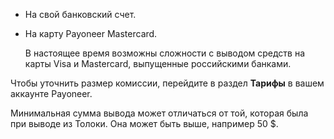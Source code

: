- На свой банковский счет.

- На карту Payoneer Mastercard.

    <Note mode="restriction" title="Внимание">

    В настоящее время возможны сложности с выводом средств на карты Visa и Mastercard, выпущенные российскими банками.

    </Note>

Чтобы уточнить размер комиссии, перейдите в раздел **Тарифы** в вашем аккаунте Payoneer.

Минимальная сумма вывода может отличаться от той, которая была при выводе из Толоки. Она может быть выше, например 50 $.

